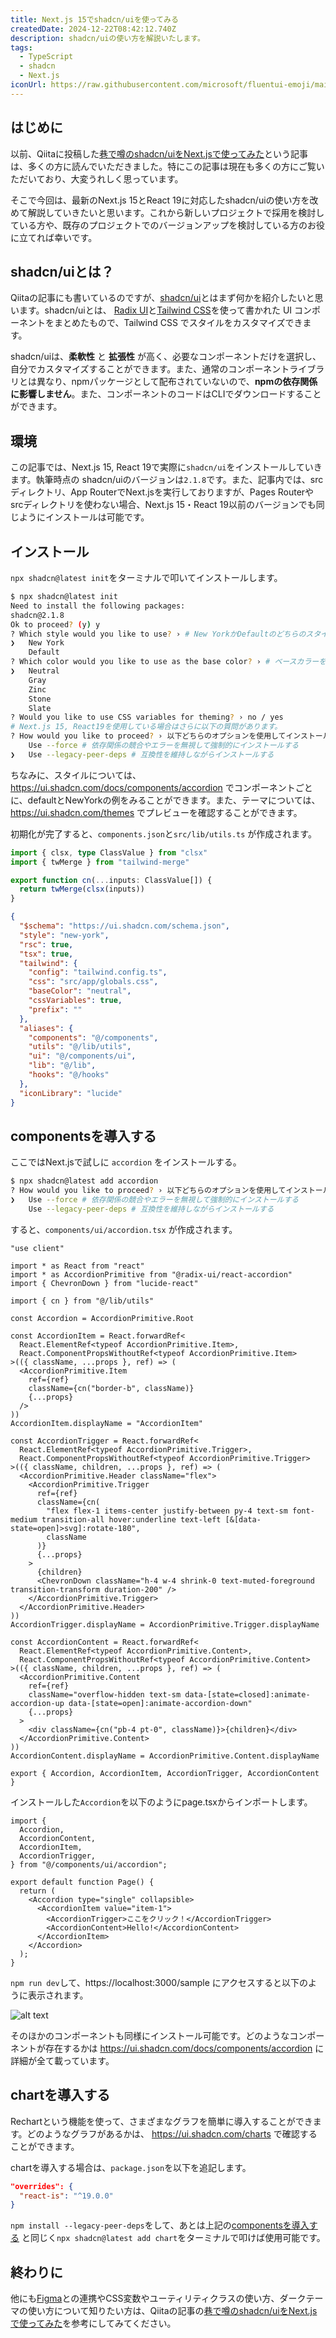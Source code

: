 ```yaml
---
title: Next.js 15でshadcn/uiを使ってみる
createdDate: 2024-12-22T08:42:12.740Z
description: shadcn/uiの使い方を解説いたします。
tags:
  - TypeScript
  - shadcn
  - Next.js
iconUrl: https://raw.githubusercontent.com/microsoft/fluentui-emoji/main/assets/Panda/Flat/panda_flat.svg
---
```



## はじめに

以前、Qiitaに投稿した[巷で噂のshadcn/uiをNext.jsで使ってみた](https://qiita.com/twrcd1227/items/d4a67bb155503fde30f5)という記事は、多くの方に読んでいただきました。特にこの記事は現在も多くの方にご覧いただいており、大変うれしく思っています。

そこで今回は、最新のNext.js 15とReact 19に対応したshadcn/uiの使い方を改めて解説していきたいと思います。これから新しいプロジェクトで採用を検討している方や、既存のプロジェクトでのバージョンアップを検討している方のお役に立てれば幸いです。

## shadcn/uiとは？

Qiitaの記事にも書いているのですが、[shadcn/ui](https://ui.shadcn.com/)とはまず何かを紹介したいと思います。shadcn/uiとは、 [Radix UI](https://www.radix-ui.com/)と[Tailwind CSS](https://tailwindcss.com/)を使って書かれた UI コンポーネントをまとめたもので、Tailwind CSS でスタイルをカスタマイズできます。

shadcn/uiは、**柔軟性** と **拡張性** が高く、必要なコンポーネントだけを選択し、自分でカスタマイズすることができます。また、通常のコンポーネントライブラリとは異なり、npmパッケージとして配布されていないので、**npmの依存関係に影響しません**。また、コンポーネントのコードはCLIでダウンロードすることができます。

## 環境

この記事では、Next.js 15, React 19で実際に`shadcn/ui`をインストールしていきます。執筆時点の shadcn/uiのバージョンは`2.1.8`です。また、記事内では、srcディレクトリ、App RouterでNext.jsを実行しておりますが、Pages Routerやsrcディレクトリを使わない場合、Next.js 15・React 19以前のバージョンでも同じようにインストールは可能です。

## インストール

`npx shadcn@latest init`をターミナルで叩いてインストールします。

```sh
$ npx shadcn@latest init
Need to install the following packages:
shadcn@2.1.8
Ok to proceed? (y) y
? Which style would you like to use? › # New YorkかDefaultのどちらのスタイルにするか選択する
❯   New York
    Default
? Which color would you like to use as the base color? › # ベースカラーを以下から選ぶ
❯   Neutral
    Gray
    Zinc
    Stone
    Slate
? Would you like to use CSS variables for theming? › no / yes
# Next.js 15, React19を使用している場合はさらに以下の質問があります。
? How would you like to proceed? › 以下どちらのオプションを使用してインストールするかを選択する
    Use --force # 依存関係の競合やエラーを無視して強制的にインストールする
❯   Use --legacy-peer-deps # 互換性を維持しながらインストールする
```

ちなみに、スタイルについては、 https://ui.shadcn.com/docs/components/accordion でコンポーネントごとに、defaultとNewYorkの例をみることができます。また、テーマについては、https://ui.shadcn.com/themes でプレビューを確認することができます。

初期化が完了すると、`components.json`と`src/lib/utils.ts` が作成されます。

```ts title="src/lib/utils.ts"
import { clsx, type ClassValue } from "clsx"
import { twMerge } from "tailwind-merge"

export function cn(...inputs: ClassValue[]) {
  return twMerge(clsx(inputs))
}
```

```json title="components.json"
{
  "$schema": "https://ui.shadcn.com/schema.json",
  "style": "new-york",
  "rsc": true,
  "tsx": true,
  "tailwind": {
    "config": "tailwind.config.ts",
    "css": "src/app/globals.css",
    "baseColor": "neutral",
    "cssVariables": true,
    "prefix": ""
  },
  "aliases": {
    "components": "@/components",
    "utils": "@/lib/utils",
    "ui": "@/components/ui",
    "lib": "@/lib",
    "hooks": "@/hooks"
  },
  "iconLibrary": "lucide"
}
```

## componentsを導入する

ここではNext.jsで試しに `accordion` をインストールする。

```sh
$ npx shadcn@latest add accordion
? How would you like to proceed? › 以下どちらのオプションを使用してインストールするかを選択する
❯   Use --force # 依存関係の競合やエラーを無視して強制的にインストールする
    Use --legacy-peer-deps # 互換性を維持しながらインストールする
```

すると、`components/ui/accordion.tsx` が作成されます。

<Accordion title="accordion.tsx">

```tsx title="components/ui/accordion.tsx"
"use client"

import * as React from "react"
import * as AccordionPrimitive from "@radix-ui/react-accordion"
import { ChevronDown } from "lucide-react"

import { cn } from "@/lib/utils"

const Accordion = AccordionPrimitive.Root

const AccordionItem = React.forwardRef<
  React.ElementRef<typeof AccordionPrimitive.Item>,
  React.ComponentPropsWithoutRef<typeof AccordionPrimitive.Item>
>(({ className, ...props }, ref) => (
  <AccordionPrimitive.Item
    ref={ref}
    className={cn("border-b", className)}
    {...props}
  />
))
AccordionItem.displayName = "AccordionItem"

const AccordionTrigger = React.forwardRef<
  React.ElementRef<typeof AccordionPrimitive.Trigger>,
  React.ComponentPropsWithoutRef<typeof AccordionPrimitive.Trigger>
>(({ className, children, ...props }, ref) => (
  <AccordionPrimitive.Header className="flex">
    <AccordionPrimitive.Trigger
      ref={ref}
      className={cn(
        "flex flex-1 items-center justify-between py-4 text-sm font-medium transition-all hover:underline text-left [&[data-state=open]>svg]:rotate-180",
        className
      )}
      {...props}
    >
      {children}
      <ChevronDown className="h-4 w-4 shrink-0 text-muted-foreground transition-transform duration-200" />
    </AccordionPrimitive.Trigger>
  </AccordionPrimitive.Header>
))
AccordionTrigger.displayName = AccordionPrimitive.Trigger.displayName

const AccordionContent = React.forwardRef<
  React.ElementRef<typeof AccordionPrimitive.Content>,
  React.ComponentPropsWithoutRef<typeof AccordionPrimitive.Content>
>(({ className, children, ...props }, ref) => (
  <AccordionPrimitive.Content
    ref={ref}
    className="overflow-hidden text-sm data-[state=closed]:animate-accordion-up data-[state=open]:animate-accordion-down"
    {...props}
  >
    <div className={cn("pb-4 pt-0", className)}>{children}</div>
  </AccordionPrimitive.Content>
))
AccordionContent.displayName = AccordionPrimitive.Content.displayName

export { Accordion, AccordionItem, AccordionTrigger, AccordionContent }
```

</Accordion>

インストールした`Accordion`を以下のようにpage.tsxからインポートします。

```tsx title="src/app/sample/page.tsx"
import {
  Accordion,
  AccordionContent,
  AccordionItem,
  AccordionTrigger,
} from "@/components/ui/accordion";

export default function Page() {
  return (
    <Accordion type="single" collapsible>
      <AccordionItem value="item-1">
        <AccordionTrigger>ここをクリック！</AccordionTrigger>
        <AccordionContent>Hello!</AccordionContent>
      </AccordionItem>
    </Accordion>
  );
}
```

`npm run dev`して、https://localhost:3000/sample にアクセスすると以下のように表示されます。

![alt text](../../public/static/assets/img/posts/shadcn/img.png)

そのほかのコンポーネントも同様にインストール可能です。どのようなコンポーネントが存在するかは https://ui.shadcn.com/docs/components/accordion に詳細が全て載っています。

## chartを導入する

Rechartという機能を使って、さまざまなグラフを簡単に導入することができます。どのようなグラフがあるかは、 https://ui.shadcn.com/charts で確認することができます。

chartを導入する場合は、`package.json`を以下を追記します。

```json title="package.json"
"overrides": {
  "react-is": "^19.0.0"
}
```

`npm install --legacy-peer-deps`をして、あとは上記の[componentsを導入する](#componentsを導入する) と同じく`npx shadcn@latest add chart`をターミナルで叩けば使用可能です。

## 終わりに

他にも[Figma](https://qiita.com/twrcd1227/items/d4a67bb155503fde30f5#figma)との連携やCSS変数やユーティリティクラスの使い方、ダークテーマの使い方について知りたい方は、Qiitaの記事の[巷で噂のshadcn/uiをNext.jsで使ってみた](https://qiita.com/twrcd1227/items/d4a67bb155503fde30f5)を参考にしてみてください。
